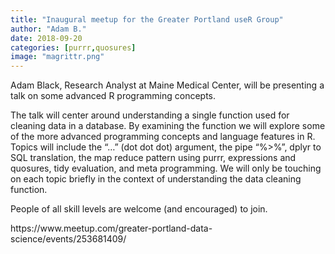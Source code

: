 ---
title: "Inaugural meetup for the Greater Portland useR Group"
author: "Adam B."
date: 2018-09-20
categories: [purrr,quosures]
image: "magrittr.png"
---

Adam Black, Research Analyst at Maine Medical Center, will be presenting a talk on some advanced R programming concepts.

The talk will center around understanding a single function used for cleaning data in a database. By examining the function we will explore some of the more advanced programming concepts and language features in R. Topics will include the "..." (dot dot dot) argument, the pipe "%\>%", dplyr to SQL translation, the map reduce pattern using purrr, expressions and quosures, tidy evaluation, and meta programming. We will only be touching on each topic briefly in the context of understanding the data cleaning function.

People of all skill levels are welcome (and encouraged) to join.

https://www.meetup.com/greater-portland-data-science/events/253681409/
